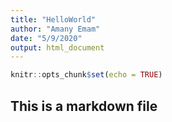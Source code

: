 ```yaml
---
title: "HelloWorld"
author: "Amany Emam"
date: "5/9/2020"
output: html_document
---
```


```r
knitr::opts_chunk$set(echo = TRUE)
```

## This is a markdown file

